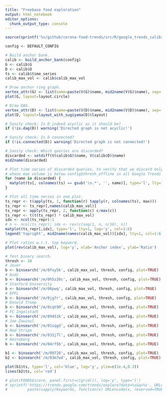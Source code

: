 ```yaml
---
title: "Freebase food exploration"
output: html_notebook
editor_options: 
  chunk_output_type: console
---
```


```r
source(sprintf('%s/github/corona-food-trends/src/R/google_trends_calibration.R', Sys.getenv('HOME')))

config <- DEFAULT_CONFIG

# Build anchor bank.
calib <- build_anchor_bank(config)
G <- calib$G
D <- calib$D
ts <- calib$time_series
calib_max_vol <- calib$calib_max_vol

# Draw anchor ring graph.
vertex_attr(G) <- list(name=paste(V(G)$name, mid2name(V(G)$name), sep='\n'))
plot(G, layout=layout.circle)

# Draw DAG.
vertex_attr(D) <- list(name=paste(V(D)$name, mid2name(V(D)$name), sep='\n'))
plot(D, layout=layout_with_sugiyama(D)$layout)

# Sanity check: Is D indeed acyclic as it should be?
if (!is.dag(D)) warning('Directed graph is not acyclic!')

# Sanity check: Is D connected?
if (!is.connected(D)) warning('Directed graph is not connected!')

# Sanity check: Which queries are discarded?
discarded <- setdiff(V(calib$G)$name, V(calib$D)$name)
mid2name(discarded)

# Plot time series of discarded queries, to verify that we discard only queries
# whose max volume is below config$thresh_offline in all Google Trends results.
for (name in discarded) {
  matplot(ts[, colnames(ts) == gsub('\n.*', '', name)], type='l', lty=1, main=name)
}

# Plot all time series in one plot.
ts_repr <- t(apply(ts, 1, function(r) tapply(r, colnames(ts), max)))
ts_repr <- ts_repr[,names(calib_max_vol)]
ts_repr <- apply(ts_repr, 2, function(c) c/max(c))
ts_repr <- t(t(ts_repr) * calib_max_vol)
idx <- ncol(ts_repr):1
# n <- ncol(ts_repr); idx <- rev(c(seq(1, n, n/16), n))
matplot(ts_repr[,idx], type='l', lty=1, log='y', col=1:6)
legend('topright', mid2name(names(calib_max_vol))[idx], lty=1, col=1:6, bty='n')

# Plot ratios w.r.t. top keyword.
plot(rev(calib_max_vol), log='y', xlab='Anchor index', ylab='Ratio')

# Test binary search.
thresh <- 10
# Jever
b <- binsearch('/m/0fxy5k', calib_max_vol, thresh, config, plot=TRUE)
# Audi
b <- binsearch('/m/0h5z20c', calib_max_vol, thresh, config, plot=TRUE)
# Stanford University
b <- binsearch('/m/06pwq', calib_max_vol, thresh, config, plot=TRUE)
# EPFL
b <- binsearch('/m/0jg7r', calib_max_vol, thresh, config, plot=TRUE)
# Donald Trump
b <- binsearch('/m/0cqt90', calib_max_vol, thresh, config, plot=TRUE)
# FC Ingolstadt
b <- binsearch('/m/09451k', calib_max_vol, thresh, config, plot=TRUE)
# Joe Zawinul
b <- binsearch('/m/01sqgd', calib_max_vol, thresh, config, plot=TRUE)
# Red Stripe
b <- binsearch('/m/031j7l', calib_max_vol, thresh, config, plot=TRUE)
# Heinsberg
b <- binsearch('/m/04rf5b', calib_max_vol, thresh, config, plot=TRUE)

b1 <- binsearch('/m/09728', calib_max_vol, thresh, config, plot=TRUE)
b2 <- binsearch('/m/03m7wd', calib_max_vol, thresh, config, plot=TRUE)

plot(b1$ts, type='l', col='blue', log='y', ylim=c(1e-4,0.3))
lines(b2$ts, col='red')

# plot(FOODS$score, panel.first=c(grid()), log='y', type='l')
# sprintf('https://trends.google.com/trends/explore?date=%s&q=%s', URLencode(TIME),
#         paste(sapply(keywords, function(x) URLencode(x, reserved=TRUE)), collapse=','))



```
